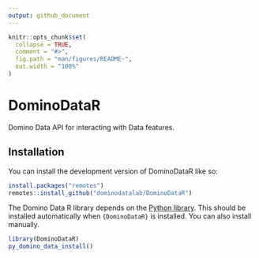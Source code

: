 ```yaml
---
output: github_document
---
```


<!-- README.md is generated from README.Rmd. Please edit that file -->

```r
knitr::opts_chunk$set(
  collapse = TRUE,
  comment = "#>",
  fig.path = "man/figures/README-",
  out.width = "100%"
)
```

# DominoDataR

<!-- badges: start -->
<!-- badges: end -->

Domino Data API for interacting with Data features.

## Installation

You can install the development version of DominoDataR like so:

``` r
install.packages("remotes")
remotes::install_github("dominodatalab/DominoDataR")
```

The Domino Data R library depends on the [Python library](https://pypi.org/project/dominodatalab-data/). This should be installed automatically when `{DominoDataR}` is installed. You can also install manually.

```r
library(DominoDataR)
py_domino_data_install()
```
